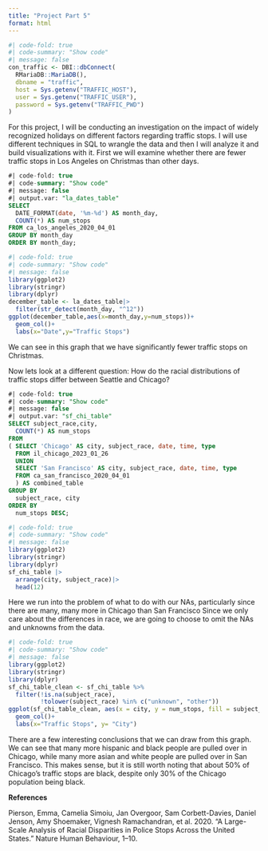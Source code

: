 ```yaml
---
title: "Project Part 5"
format: html
---
```



```r
#| code-fold: true
#| code-summary: "Show code"
#| message: false
con_traffic <- DBI::dbConnect(
  RMariaDB::MariaDB(),
  dbname = "traffic",
  host = Sys.getenv("TRAFFIC_HOST"),
  user = Sys.getenv("TRAFFIC_USER"),
  password = Sys.getenv("TRAFFIC_PWD")
)
```

For this project, I will be conducting an investigation on the impact of widely recognized holidays on different factors regarding traffic stops. I will use different techniques in SQL to wrangle the data and then I will analyze it and build visualizations with it. First we will examine whether there are fewer traffic stops in Los Angeles on Christmas than other days. 

```sql
#| code-fold: true
#| code-summary: "Show code"
#| message: false
#| output.var: "la_dates_table"
SELECT 
  DATE_FORMAT(date, '%m-%d') AS month_day,
  COUNT(*) AS num_stops
FROM ca_los_angeles_2020_04_01
GROUP BY month_day
ORDER BY month_day;
```

```r
#| code-fold: true
#| code-summary: "Show code"
#| message: false
library(ggplot2)
library(stringr)
library(dplyr)
december_table <- la_dates_table|>
  filter(str_detect(month_day, "^12"))
ggplot(december_table,aes(x=month_day,y=num_stops))+
  geom_col()+
  labs(x="Date",y="Traffic Stops")
```
We can see in this graph that we have significantly fewer traffic stops on Christmas. 

Now lets look at a different question: How do the racial distributions of traffic stops differ between Seattle and Chicago?

```sql
#| code-fold: true
#| code-summary: "Show code"
#| message: false
#| output.var: "sf_chi_table"
SELECT subject_race,city,
  COUNT(*) AS num_stops
FROM
( SELECT 'Chicago' AS city, subject_race, date, time, type 
  FROM il_chicago_2023_01_26
  UNION
  SELECT 'San Francisco' AS city, subject_race, date, time, type 
  FROM ca_san_francisco_2020_04_01
  ) AS combined_table
GROUP BY 
  subject_race, city
ORDER BY 
  num_stops DESC;

```


```r
#| code-fold: true
#| code-summary: "Show code"
#| message: false
library(ggplot2)
library(stringr)
library(dplyr)
sf_chi_table |>
  arrange(city, subject_race)|>
  head(12)
```
Here we run into the problem of what to do with our NAs, particularly since there are many, many more in Chicago than San Francisco Since we only care about the differences in race, we are going to choose to omit the NAs and unknowns from the data. 
```r
#| code-fold: true
#| code-summary: "Show code"
#| message: false
library(ggplot2)
library(stringr)
library(dplyr)
sf_chi_table_clean <- sf_chi_table %>%
  filter(!is.na(subject_race), 
         !tolower(subject_race) %in% c("unknown", "other"))
ggplot(sf_chi_table_clean, aes(x = city, y = num_stops, fill = subject_race)) +
  geom_col()+
  labs(x="Traffic Stops", y= "City")
```
There are a few interesting conclusions that we can draw from this graph. We can see that many more hispanic and black people are pulled over in Chicago, while many more asian and white people are pulled over in San Francisco. This makes sense, but it is still worth noting that about 50% of Chicago's traffic stops are black, despite only 30% of the Chicago population being black. 


**References**

Pierson, Emma, Camelia Simoiu, Jan Overgoor, Sam Corbett-Davies, Daniel Jenson, Amy Shoemaker, Vignesh Ramachandran, et al. 2020. “A Large-Scale Analysis of Racial Disparities in Police Stops Across the United States.” Nature Human Behaviour, 1–10.
